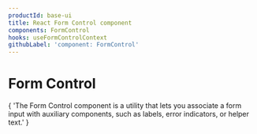 ```yaml
---
productId: base-ui
title: React Form Control component
components: FormControl
hooks: useFormControlContext
githubLabel: 'component: FormControl'
---
```


# Form Control

<Description>
{
  'The Form Control component is a utility that lets you associate a form input with auxiliary
  components, such as labels, error indicators, or helper text.'
}
</Description>

<ComponentLinkHeader design={false} />
